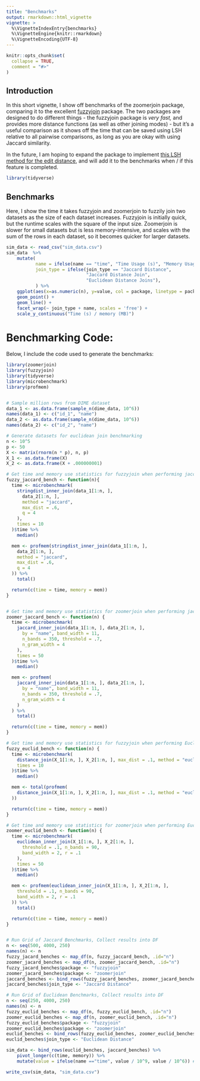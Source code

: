 ```yaml
---
title: "Benchmarks"
output: rmarkdown::html_vignette
vignette: >
  %\VignetteIndexEntry{benchmarks}
  %\VignetteEngine{knitr::rmarkdown}
  %\VignetteEncoding{UTF-8}
---
```


```r
knitr::opts_chunk$set(
  collapse = TRUE,
  comment = "#>"
)
```


## Introduction

In this short vignette, I show off benchmarks of the zoomerjoin package,
comparing it to the excellent [fuzzyjoin](https://github.com/dgrtwo/fuzzyjoin)
package. The two packages are designed to do different things - the fuzzyjoin
package is *very fast,* and provides more distance functions (as well as other
joining modes) - but it's a useful comparison as it shows off the time that can
be saved using LSH relative to all pairwise comparisons, as long as you are
okay with using Jaccard similarity.

In the future, I am hoping to expand the package to implement [this LSH method
for the edit
distance](https://academic.oup.com/bioinformatics/article/35/14/i127/5529166),
and will add it to the benchmarks when / if this feature is completed.

```r
library(tidyverse)
```

## Benchmarks

Here, I show the time it takes fuzzyjoin and zoomerjoin to fuzzily join two
datasets as the size of each dataset increases. Fuzzyjoin is initially quick,
but the runtime scales with the square of the input size. Zoomerjoin is slower
for small datasets but is less memory-intensive, and scales with the sum of
the rows in each dataset, so it becomes quicker for larger datasets.

```r
sim_data <- read_csv("sim_data.csv")
sim_data  %>%
    mutate(
           name = ifelse(name == "time", "Time Usage (s)", "Memory Usage (MB)"),
           join_type = ifelse(join_type == "Jaccard Distance",
                              "Jaccard Distance Join",
                              "Euclidean Distance Joins"),
           ) %>%
    ggplot(aes(x=as.numeric(n), y=value, col = package, linetype = package)) +
    geom_point() +
    geom_line() +
    facet_wrap(~ join_type + name, scales = 'free') +
    scale_y_continuous("Time (s) / memory (MB)")
```

# Benchmarking Code:

Below, I include the code used to generate the benchmarks:

```r
library(zoomerjoin)
library(fuzzyjoin)
library(tidyverse)
library(microbenchmark)
library(profmem)


# Sample million rows from DIME dataset
data_1 <- as.data.frame(sample_n(dime_data, 10^6))
names(data_1) <- c("id_1", "name")
data_2 <- as.data.frame(sample_n(dime_data, 10^6))
names(data_2) <- c("id_2", "name")

# Generate datasets for euclidean join benchmarking
n <- 10^5
p <- 50
X <- matrix(rnorm(n * p), n, p)
X_1 <- as.data.frame(X)
X_2 <- as.data.frame(X + .000000001)

# Get time and memory use statistics for fuzzyjoin when performing jaccard join
fuzzy_jaccard_bench <- function(n){
  time <- microbenchmark(
    stringdist_inner_join(data_1[1:n, ],
      data_2[1:n, ],
      method = "jaccard",
      max_dist = .6,
      q = 4
    ),
    times = 10
  )$time %>%
    median()

  mem <- profmem(stringdist_inner_join(data_1[1:n, ],
    data_2[1:n, ],
    method = "jaccard",
    max_dist = .6,
    q = 4
  )) %>%
    total()

  return(c(time = time, memory = mem))
}


# Get time and memory use statistics for zoomerjoin when performing jaccard join
zoomer_jaccard_bench <- function(n) {
  time <- microbenchmark(
    jaccard_inner_join(data_1[1:n, ], data_2[1:n, ],
      by = "name", band_width = 11,
      n_bands = 350, threshold = .7,
      n_gram_width = 4
    ),
    times = 50
  )$time %>%
    median()

  mem <- profmem(
    jaccard_inner_join(data_1[1:n, ], data_2[1:n, ],
      by = "name", band_width = 11,
      n_bands = 350, threshold = .7,
      n_gram_width = 4
    )
  ) %>%
    total()

  return(c(time = time, memory = mem))
}

# Get time and memory use statistics for fuzzyjoin when performing Euclidean join
fuzzy_euclid_bench <- function(n) {
  time <- microbenchmark(
    distance_join(X_1[1:n, ], X_2[1:n, ], max_dist = .1, method = "euclidean"),
    times = 10
  )$time %>%
    median()

  mem <- total(profmem(
    distance_join(X_1[1:n, ], X_2[1:n, ], max_dist = .1, method = "euclidean")
  ))

  return(c(time = time, memory = mem))
}

# Get time and memory use statistics for zoomerjoin when performing Euclidean join
zoomer_euclid_bench <- function(n) {
  time <- microbenchmark(
    euclidean_inner_join(X_1[1:n, ], X_2[1:n, ],
      threshold = .1, n_bands = 90,
      band_width = 2, r = .1
    ),
    times = 50
  )$time %>%
    median()

  mem <- profmem(euclidean_inner_join(X_1[1:n, ], X_2[1:n, ],
    threshold = .1, n_bands = 90,
    band_width = 2, r = .1
  )) %>%
    total()

  return(c(time = time, memory = mem))
}


# Run Grid of Jaccard Benchmarks, Collect results into DF
n <- seq(500, 4000, 250)
names(n) <- n
fuzzy_jacard_benches <- map_df(n, fuzzy_jaccard_bench, .id="n")
zoomer_jacard_benches <- map_df(n, zoomer_jaccard_bench, .id="n")
fuzzy_jacard_benches$package <- "fuzzyjoin"
zoomer_jacard_benches$package <- "zoomerjoin"
jaccard_benches <- bind_rows(fuzzy_jacard_benches, zoomer_jacard_benches)
jaccard_benches$join_type <- "Jaccard Distance"

# Run Grid of Euclidean Benchmarks, Collect results into DF
n <- seq(250, 4000, 250)
names(n) <- n
fuzzy_euclid_benches <- map_df(n, fuzzy_euclid_bench, .id="n")
zoomer_euclid_benches <- map_df(n, zoomer_euclid_bench, .id="n")
fuzzy_euclid_benches$package <- "fuzzyjoin"
zoomer_euclid_benches$package <- "zoomerjoin"
euclid_benches <- bind_rows(fuzzy_euclid_benches, zoomer_euclid_benches)
euclid_benches$join_type <- "Euclidean Distance"

sim_data <- bind_rows(euclid_benches, jaccard_benches) %>%
    pivot_longer(c(time, memory)) %>%
    mutate(value = ifelse(name =="time", value / 10^9, value / 10^6)) # convert ns to s and bytes to Gb.

write_csv(sim_data, "sim_data.csv")
```



